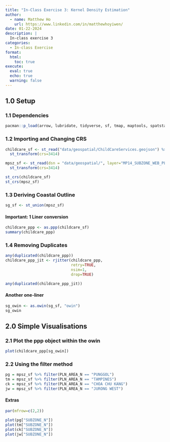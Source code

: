 ```yaml
---
title: "In-Class Exercise 3: Kernel Density Estimation"
author:
  - name: Matthew Ho
    url: https://www.linkedin.com/in/matthewhoyiwen/
date: 01-22-2024
description: |
  In-class exercise 3 
categories:
  - In-class Exercise
format:
  html:
    toc: true
execute: 
  eval: true
  echo: true
  warning: false
---
```


## 1.0 Setup

### 1.1 Dependencies
```r
pacman::p_load(arrow, lubridate, tidyverse, sf, tmap, maptools, spatstat)
```

### 1.2 Importing and Changing CRS
```r
childcare_sf <- st_read("data/geospatial/ChildCareServices.geojson") %>% 
  st_transform(crs=3414)

mpsz_sf <- st_read(dsn = "data/geospatial/", layer="MP14_SUBZONE_WEB_PL") %>%
  st_transform(crs=3414)

st_crs(childcare_sf)
st_crs(mpsz_sf)
```

### 1.3 Deriving Coastal Outline
```r
sg_sf <- st_union(mpsz_sf)
```

#### Important: 1 Liner conversion
```r
childcare_ppp <- as.ppp(childcare_sf)
summary(childcare_ppp)
```

### 1.4 Removing Duplicates
```r
any(duplicated(childcare_ppp))
childcare_ppp_jit <- rjitter(childcare_ppp, 
                             retry=TRUE, 
                             nsim=1, 
                             drop=TRUE)

any(duplicated(childcare_ppp_jit))
```

#### Another one-liner
```r
sg_owin <- as.owin(sg_sf, "owin")
sg_owin
```

## 2.0 Simple Visualisations

### 2.1 Plot the ppp object within the owin
```r
plot(childcare_ppp[sg_owin])
```

### 2.2 Using the filter method
```r
pg = mpsz_sf %>% filter(PLN_AREA_N == "PUNGGOL")
tm = mpsz_sf %>% filter(PLN_AREA_N == "TAMPINES")
ck = mpsz_sf %>% filter(PLN_AREA_N == "CHOA CHU KANG")
jw = mpsz_sf %>% filter(PLN_AREA_N == "JURONG WEST")
```

#### Extras
```r
par(mfrow=c(2,2))

plot(pg["SUBZONE_N"])
plot(tm["SUBZONE_N"])
plot(ck["SUBZONE_N"])
plot(jw["SUBZONE_N"])

```




